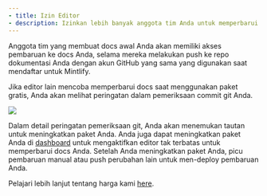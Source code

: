 ```yaml
---
- title: Izin Editor
- description: Izinkan lebih banyak anggota tim Anda untuk memperbarui docs Anda
---
```


Anggota tim yang membuat docs awal Anda akan memiliki akses pembaruan ke docs Anda, selama mereka melakukan push ke repo dokumentasi Anda dengan akun GitHub yang sama yang digunakan saat mendaftar untuk Mintlify.

Jika editor lain mencoba memperbarui docs saat menggunakan paket gratis, Anda akan melihat peringatan dalam pemeriksaan commit git Anda.

<Frame>
  <img className="rounded-md" src="/images/editor-gate.png" />
</Frame>

Dalam detail peringatan pemeriksaan git, Anda akan menemukan tautan untuk meningkatkan paket Anda. Anda juga dapat meningkatkan paket Anda di [dashboard](https://dashboard.mintlify.com) untuk mengaktifkan editor tak terbatas untuk memperbarui docs Anda. Setelah Anda meningkatkan paket Anda, picu pembaruan manual atau push perubahan lain untuk men-deploy pembaruan Anda.

Pelajari lebih lanjut tentang harga kami [here](https://mintlify.com/pricing).
